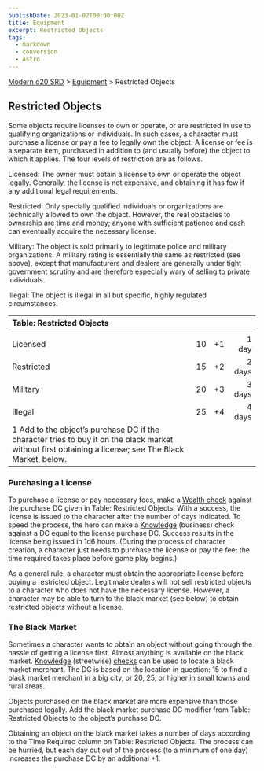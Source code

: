 ```yaml
---
publishDate: 2023-01-02T00:00:00Z
title: Equipment
excerpt: Restricted Objects
tags:
  - markdown
  - conversion
  - Astro
---
```


[Modern d20 SRD](/#modernD20) > [Equipment](modern-d20-srd-equipment-index) > Restricted Objects

## Restricted Objects

Some objects require licenses to own or operate, or are restricted in use to qualifying organizations or individuals. In such cases, a character must purchase a license or pay a fee to legally own the object. A license or fee is a separate item, purchased in addition to (and usually before) the object to which it applies. The four levels of restriction are as follows.

Licensed: The owner must obtain a license to own or operate the object legally. Generally, the license is not expensive, and obtaining it has few if any additional legal requirements.

Restricted: Only specially qualified individuals or organizations are technically allowed to own the object. However, the real obstacles to ownership are time and money; anyone with sufficient patience and cash can eventually acquire the necessary license.

Military: The object is sold primarily to legitimate police and military organizations. A military rating is essentially the same as restricted (see above), except that manufacturers and dealers are generally under tight government scrutiny and are therefore especially wary of selling to private individuals.

Illegal: The object is illegal in all but specific, highly regulated circumstances.

| Table: Restricted Objects                                                                                                                             |     |     |        |
| :---------------------------------------------------------------------------------------------------------------------------------------------------- | :-: | :-: | -----: |
|                                                                                                                                                       |     |     |        |
| Licensed                                                                                                                                              | 10  | +1  |  1 day |
| Restricted                                                                                                                                            | 15  | +2  | 2 days |
| Military                                                                                                                                              | 20  | +3  | 3 days |
| Illegal                                                                                                                                               | 25  | +4  | 4 days |
| 1 Add to the object’s purchase DC if the character tries to buy it on the black market without first obtaining a license; see The Black Market, below. |     |     |        |

### Purchasing a License

To purchase a license or pay necessary fees, make a [Wealth check](modern-d20-srd-wealth-wealth-check) against the purchase DC given in Table: Restricted Objects. With a success, the license is issued to the character after the number of days indicated. To speed the process, the hero can make a [Knowledge](modern-d20-srd-skills-knowledge) (business) check against a DC equal to the license purchase DC. Success results in the license being issued in 1d6 hours. (During the process of character creation, a character just needs to purchase the license or pay the fee; the time required takes place before game play begins.)

As a general rule, a character must obtain the appropriate license before buying a restricted object. Legitimate dealers will not sell restricted objects to a character who does not have the necessary license. However, a character may be able to turn to the black market (see below) to obtain restricted objects without a license.

### The Black Market

Sometimes a character wants to obtain an object without going through the hassle of getting a license first. Almost anything is available on the black market. [Knowledge](modern-d20-srd-skills-knowledge) (streetwise) [checks](modern-d20-srd-skills-skill-basics-php#skill-check-index) can be used to locate a black market merchant. The DC is based on the location in question: 15 to find a black market merchant in a big city, or 20, 25, or higher in small towns and rural areas.

Objects purchased on the black market are more expensive than those purchased legally. Add the black market purchase DC modifier from Table: Restricted Objects to the object’s purchase DC.

Obtaining an object on the black market takes a number of days according to the Time Required column on Table: Restricted Objects. The process can be hurried, but each day cut out of the process (to a minimum of one day) increases the purchase DC by an additional +1.
